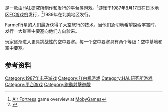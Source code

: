 {{NoteTA
|G1=Games
}}
{{vgname|空中要塞|ja=エアーフォートレス|en=Air Fortress}}是一款由[[HAL研究所|HAL研究所]]制作和发行的[[平台类游戏|平台类游戏]]。<ref name="mobygames">[http://www.mobygames.com/game/nes/air-fortress Air Fortress] {{Wayback|url=http://www.mobygames.com/game/nes/air-fortress |date=20210202224454 }} game overview at [[MobyGames|MobyGames]]</ref>游戏于1987年8月17日在日本地区[[FC游戏机|FC游戏机]]发行，<ref name="gamefaqs">{{cite web| url = http://www.gamefaqs.com/nes/587079-air-fortress/data| title = Release information| publisher = [[GameFAQs|GameFAQs]]| date = | accessdate = 2016-01-16| archive-date = 2017-08-23| archive-url = https://web.archive.org/web/20170823210304/https://www.gamefaqs.com/nes/587079-air-fortress/data| dead-url = no}}</ref>1989年在北美地区发行。

Farmel行星的人们最近获得了大空旅行的技术。当他们急切地希望探索宇宙时，发行一大群空中要塞向他们方向驶来。

玩家逐渐进入更具挑战性的空中要塞。每一个空中要塞具有两个等级：空中基地和空中要塞。

== 参考资料 ==
{{Reflist}}

{{DEFAULTSORT:Air Fortress}}
[[Category:1987年电子游戏|Category:1987年电子游戏]]
[[Category:红白机游戏|Category:红白机游戏]]
[[Category:HAL研究所游戏|Category:HAL研究所游戏]]
[[Category:平台游戏|Category:平台游戏]]
[[Category:跑動射擊遊戲|Category:跑動射擊遊戲]]

{{platform-videogame-stub}}